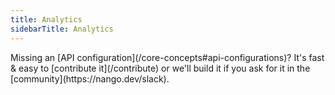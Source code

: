 ```yaml
---
title: Analytics
sidebarTitle: Analytics
---
```


<Tip>
    Missing an [API configuration](/core-concepts#api-configurations)? It's fast & easy to [contribute it](/contribute) or we'll build it if you ask for
    it in the [community](https://nango.dev/slack).
</Tip>

<CardGroup cols={4}>
    <Card title="Amplitude" href="/integrations/all/amplitude" color="#68a063" />
    <Card title="Segment" href="/integrations/all/segment" color="#68a063" />
    <Card title="Wakatime" href="/integrations/all/wakatime" color="#68a063" />
</CardGroup>
